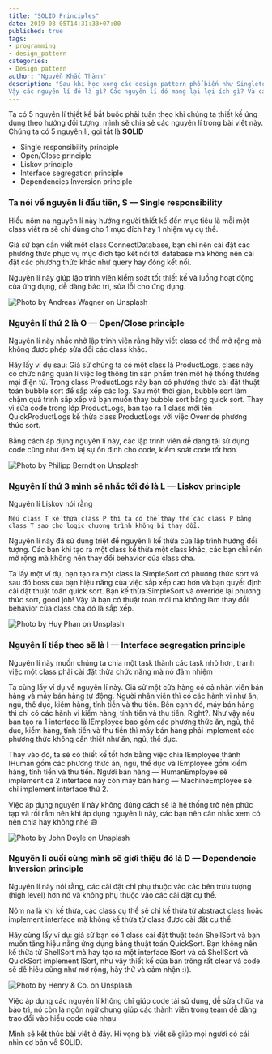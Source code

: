 ```yaml
---
title: "SOLID Principles"
date: 2019-08-05T14:31:33+07:00
published: true
tags:
- programming
- design_pattern
categories:
- Design pattern
author: "Nguyễn Khắc Thành"
description: "Sau khi học xong các design pattern phổ biến như Singleton, Observer hay phức tạp như MVC hay MVVP, chúng ta đều nhận ra rằng chúng đều áp dụng các nguyên lí thiết kế chung giúp hệ thống dễ dàng tái sử dụng hay bảo trì.
Vậy các nguyên lí đó là gì? Các nguyên lí đó mang lại lợi ích gì? Và các áp dụng chúng ra sao? Mình sẽ giải đáp các thắc mắc trên trong bài viết này nhé."
---
```


Ta có 5 nguyên lí thiết kế bắt buộc phải tuân theo khi chúng ta thiết kế ứng dụng theo hướng đối tượng, mình sẽ chia sẻ các nguyên lí trong bài viết này.
Chúng ta có 5 nguyên lí, gọi tắt là __SOLID__

* Single responsibility principle
* Open/Close principle
* Liskov principle
* Interface segregation principle
* Dependencies Inversion principle


### Ta nói về nguyên lí đầu tiên, S — Single responsibility

Hiểu nôm na nguyên lí này hướng người thiết kế đến mục tiêu là mỗi một class viết ra sẽ chỉ dùng cho 1 mục đích hay 1 nhiệm vụ cụ thể.

Giả sử bạn cần viết một class ConnectDatabase, bạn chỉ nên cài đặt các phương thức phục vụ mục đích tạo kết nối tới database mà không nên cài đặt các phương thức khác như query hay đóng kết nối.

Nguyên lí này giúp lập trình viên kiểm soát tốt thiết kế và luồng hoạt động của ứng dụng, dễ dàng bảo trì, sửa lỗi cho ứng dụng.

<Image
	src="https://miro.medium.com/max/700/0*DWendOmHviffM4Au"
	title="Photo by Andreas Wagner on Unsplash"
/>

### Nguyên lí thứ 2 là O — Open/Close principle

Nguyên lí này nhắc nhở lập trình viên rằng hãy viết class có thể mở rộng mà không được phép sửa đổi các class khác.

Hãy lấy ví dụ sau:
Giả sử chúng ta có một class là ProductLogs, class này có chức năng quản lí việc log thông tin sản phẩm trên một hệ thống thương mại điện tử. Trong class ProductLogs này bạn có phương thức cài đặt thuật toán bubble sort để sắp xếp các log. Sau một thời gian, bubble sort làm chậm quá trình sắp xếp và bạn muốn thay bubble sort bằng quick sort. Thay vì sửa code trong lớp ProductLogs, bạn tạo ra 1 class mới tên QuickProductLogs kế thừa class ProductLogs với việc Override phương thức sort.

Bằng cách áp dụng nguyên lí này, các lập trình viên dễ dang tái sử dụng code cũng như đem laị sự ổn định cho code, kiểm soát code tốt hơn.

<Image
	src="https://miro.medium.com/max/700/0*Ict0nXXku3iJPjAU"
	title="Photo by Philipp Berndt on Unsplash"
/>

### Nguyên lí thứ 3 mình sẽ nhắc tới đó là L — Liskov principle

Nguyên lí Liskov nói rằng

```
Nếu class T kế thừa class P thì ta có thể thay thế các class P bằng class T sao cho logic chương trình không bị thay đổi.
```

Nguyên lí này đã sử dụng triệt để nguyên lí kế thừa của lập trình hướng đối tượng. Các bạn khi tạo ra một class kế thừa một class khác, các bạn chỉ nên mở rộng mà không nên thay đổi behavior của class cha.

Ta lấy một ví dụ, bạn tạo ra một class là SimpleSort có phương thức sort và sau đó boss của bạn hiệu năng của việc sắp xếp cao hơn và bạn quyết định cài đặt thuật toán quick sort. Bạn kế thừa SimpleSort và override lại phương thức sort, good job! Vậy là bạn có thuật toán mới mà không làm thay đổi behavior của class cha đó là sắp xếp.

<Image
	src="https://miro.medium.com/max/700/0*J9q6aGky0ap_si3A"
	title="Photo by Huy Phan on Unsplash"
/>

### Nguyên lí tiếp theo sẽ là I — Interface segregation principle

Nguyên lí này muốn chúng ta chia một task thành các task nhỏ hơn, tránh việc một class phải cài đặt thừa chức năng mà nó đảm nhiệm

Ta cùng lấy ví dụ về nguyên lí này. Giả sử một cửa hàng có cả nhân viên bán hàng và máy bán hàng tự động. Người nhân viên thì có các hành vi như ăn, ngủ, thể dục, kiểm hàng, tính tiền và thu tiền. Bên cạnh đó, máy bán hàng thì chỉ có các hành vi kiểm hàng, tính tiền và thu tiền. Right?. Như vậy nếu bạn tạo ra 1 interface là IEmployee bao gồm các phương thức ăn, ngủ, thể dục, kiểm hàng, tính tiền và thu tiền thì máy bán hàng phải implement các phương thức không cần thiết như ăn, ngủ, thể dục.

Thay vào đó, ta sẽ có thiết kế tốt hơn bằng việc chia IEmployee thành IHuman gồm các phương thức ăn, ngủ, thể dục và IEmployee gồm kiểm hàng, tính tiền và thu tiền.
Người bán hàng — HumanEmployee sẽ implement cả 2 interface này còn máy bán hàng — MachineEmployee sẽ chỉ implement interface thứ 2.

Việc áp dụng nguyên lí này không đúng cách sẽ là hệ thống trở nên phức tạp và rối rắm nên khi áp dụng nguyên lí này, các bạn nên cân nhắc xem có nên chia hay không nhé :smile:

<Image
	src="https://miro.medium.com/max/700/0*A0t9PwrBbs4fdJUG"
	title="Photo by John Doyle on Unsplash"
/>

### Nguyên lí cuối cùng mình sẽ giới thiệu đó là D — Dependencie Inversion principle

Nguyên lí này nói rằng, các cài đặt chỉ phụ thuộc vào các bên trừu tượng (high level) hơn nó và không phụ thuộc vào các cài đặt cụ thể.

Nôm na là khi kế thừa, các class cụ thể sẽ chỉ kế thừa từ abstract class hoặc implement interface mà không kế thừa từ class được cài đặt cụ thể.

Hãy cùng lấy ví dụ: giả sử bạn có 1 class cài đặt thuật toán ShellSort và bạn muốn tăng hiệu năng ứng dụng bằng thuật toán QuickSort. Bạn không nên kế thừa từ ShellSort mà hay tạo ra một interface ISort và cả ShellSort và QuickSort implement ISort, như vậy thiết kế của bạn trông rất clear và code sẽ dễ hiểu cũng như mở rộng, hãy thử và cảm nhận :)).


<Image
	src="https://miro.medium.com/max/700/0*2yWMW5cN1bJandNg"
	title="Photo by Henry & Co. on Unsplash"
/>

Việc áp dụng các nguyên lí không chỉ giúp code tái sử dụng, dễ sửa chữa và bảo trì, nó còn là ngôn ngữ chung giúp các thành viên trong team dễ dàng trao đổi vào hiểu code của nhau.


Mình sẽ kết thúc bài viết ở đây. Hi vọng bài viết sẽ giúp mọi người có cái nhìn cơ bản về SOLID.